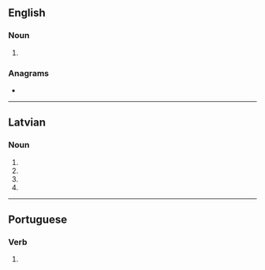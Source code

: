 {{also|somās}}
==English==

===Noun===
{{head|en|noun plural form}}

# {{plural of|soma|lang=en}}

===Anagrams===
* {{anagrams|en|a=amoss|As. Mos.|Masso|Samos|masso-|soams}}

----

==Latvian==

===Noun===
{{head|lv|noun form|g=f}}

# {{lv-inflection of|soma|gen|s}}
# {{lv-inflection of|soma|nom|p}}
# {{lv-inflection of|soma|voc|p}}
# {{lv-inflection of|soma|acc|p}}

----

==Portuguese==

===Verb===
{{head|pt|verb form}}

# {{pt-verb form of|somar|ar|indicative|present|singular|second}}